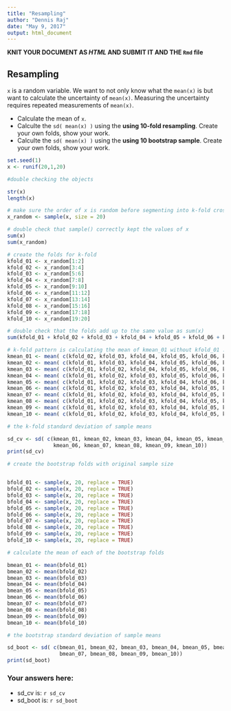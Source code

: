 ```yaml
---
title: "Resampling"
author: "Dennis Raj"
date: "May 9, 2017"
output: html_document
---
```


**KNIT YOUR DOCUMENT AS *HTML* AND SUBMIT IT AND THE `Rmd` file**

## Resampling

`x` is a random variable. We want to not only know what the `mean(x)` is but want to calculate the uncertainty of `mean(x)`.  Measuring the uncertainty requires repeated measurements of `mean(x)`.

- Calculate the mean of `x`.
- Calculte the `sd( mean(x) )` using the **using 10-fold resampling**.  Create your own folds, show your work.
- Calculte the `sd( mean(x) )` using the **using 10 bootstrap sample**.  Create your own folds, show your work. 

```r
set.seed(1) 
x <- runif(20,1,20)

#double checking the objects

str(x)
length(x)

# make sure the order of x is random before segmenting into k-fold cross validation
x_random <- sample(x, size = 20)

# double check that sample() correctly kept the values of x
sum(x)
sum(x_random)

# create the folds for k-fold
kfold_01 <- x_random[1:2]
kfold_02 <- x_random[3:4]
kfold_03 <- x_random[5:6]
kfold_04 <- x_random[7:8]
kfold_05 <- x_random[9:10]
kfold_06 <- x_random[11:12]
kfold_07 <- x_random[13:14]
kfold_08 <- x_random[15:16]
kfold_09 <- x_random[17:18]
kfold_10 <- x_random[19:20]

# double check that the folds add up to the same value as sum(x) 
sum(kfold_01 + kfold_02 + kfold_03 + kfold_04 + kfold_05 + kfold_06 + kfold_07 + kfold_08 + kfold_09 + kfold_10)

# k-fold pattern is calculating the mean of kmean_01 without kfold_01 ... kmean_n without kfold_n
kmean_01 <- mean( c(kfold_02, kfold_03, kfold_04, kfold_05, kfold_06, kfold_07, kfold_08, kfold_09, kfold_10))
kmean_02 <- mean( c(kfold_01, kfold_03, kfold_04, kfold_05, kfold_06, kfold_07, kfold_08, kfold_09, kfold_10))
kmean_03 <- mean( c(kfold_01, kfold_02, kfold_04, kfold_05, kfold_06, kfold_07, kfold_08, kfold_09, kfold_10))
kmean_04 <- mean( c(kfold_01, kfold_02, kfold_03, kfold_05, kfold_06, kfold_07, kfold_08, kfold_09, kfold_10))
kmean_05 <- mean( c(kfold_01, kfold_02, kfold_03, kfold_04, kfold_06, kfold_07, kfold_08, kfold_09, kfold_10))
kmean_06 <- mean( c(kfold_01, kfold_02, kfold_03, kfold_04, kfold_05, kfold_07, kfold_08, kfold_09, kfold_10))
kmean_07 <- mean( c(kfold_01, kfold_02, kfold_03, kfold_04, kfold_05, kfold_06, kfold_08, kfold_09, kfold_10))
kmean_08 <- mean( c(kfold_01, kfold_02, kfold_03, kfold_04, kfold_05, kfold_06, kfold_07, kfold_09, kfold_10))
kmean_09 <- mean( c(kfold_01, kfold_02, kfold_03, kfold_04, kfold_05, kfold_06, kfold_07, kfold_08, kfold_10))
kmean_10 <- mean( c(kfold_01, kfold_02, kfold_03, kfold_04, kfold_05, kfold_06, kfold_07, kfold_08, kfold_09))

# the k-fold standard deviation of sample means

sd_cv <- sd( c(kmean_01, kmean_02, kmean_03, kmean_04, kmean_05, kmean_06, 
               kmean_06, kmean_07, kmean_08, kmean_09, kmean_10))
print(sd_cv)

# create the bootstrap folds with original sample size


bfold_01 <- sample(x, 20, replace = TRUE)
bfold_02 <- sample(x, 20, replace = TRUE)
bfold_03 <- sample(x, 20, replace = TRUE)
bfold_04 <- sample(x, 20, replace = TRUE)
bfold_05 <- sample(x, 20, replace = TRUE)
bfold_06 <- sample(x, 20, replace = TRUE)
bfold_07 <- sample(x, 20, replace = TRUE)
bfold_08 <- sample(x, 20, replace = TRUE)
bfold_09 <- sample(x, 20, replace = TRUE)
bfold_10 <- sample(x, 20, replace = TRUE)

# calculate the mean of each of the bootstrap folds

bmean_01 <- mean(bfold_01)
bmean_02 <- mean(bfold_02)
bmean_03 <- mean(bfold_03)
bmean_04 <- mean(bfold_04)
bmean_05 <- mean(bfold_05)
bmean_06 <- mean(bfold_06)
bmean_07 <- mean(bfold_07)
bmean_08 <- mean(bfold_08)
bmean_09 <- mean(bfold_09)
bmean_10 <- mean(bfold_10)

# the bootstrap standard deviation of sample means

sd_boot <- sd( c(bmean_01, bmean_02, bmean_03, bmean_04, bmean_05, bmean_06, 
                 bmean_07, bmean_08, bmean_09, bmean_10))
print(sd_boot)
```


### Your answers here: 

- sd_cv   is: `r sd_cv`
- sd_boot is: `r sd_boot`
